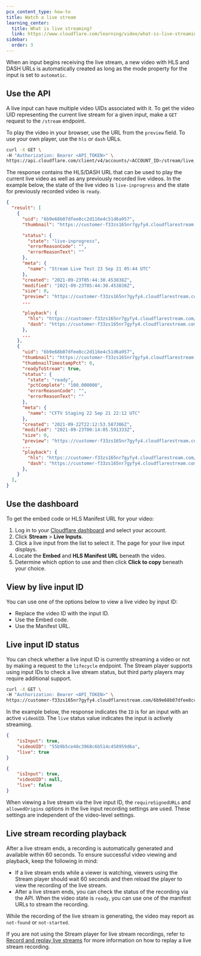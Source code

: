 ```yaml
---
pcx_content_type: how-to
title: Watch a live stream
learning_center:
  title: What is live streaming?
  link: https://www.cloudflare.com/learning/video/what-is-live-streaming/
sidebar:
  order: 3
---
```



When an input begins receiving the live stream, a new video with HLS and DASH URLs is automatically created as long as the mode property for the input is set to `automatic`.

<Render file="chromecast_limitations" />

## Use the API

A live input can have multiple video UIDs associated with it. To get the video UID representing the current live stream for a given input, make a `GET` request to the `/stream` endpoint.

To play the video in your browser, use the URL from the `preview` field. To use your own player, use the `hls` or `dash` URLs.

```bash title="Request"
curl -X GET \
-H "Authorization: Bearer <API_TOKEN>" \
https://api.cloudflare.com/client/v4/accounts/<ACCOUNT_ID>/stream/live_inputs/<LIVE_INPUT_UID>/videos
```

The response contains the HLS/DASH URL that can be used to play the current live video as well as any previously recorded live videos. In the example below, the state of the live video is `live-inprogress` and the state for previously recorded video is `ready`.

```json title="Response" {4,7,21,28,32,46}
{
  "result": [
    {
      "uid": "6b9e68b07dfee8cc2d116e4c51d6a957",
      "thumbnail": "https://customer-f33zs165nr7gyfy4.cloudflarestream.com/6b9e68b07dfee8cc2d116e4c51d6a957/thumbnails/thumbnail.jpg",

      "status": {
        "state": "live-inprogress",
        "errorReasonCode": "",
        "errorReasonText": ""
      },
      "meta": {
        "name": "Stream Live Test 23 Sep 21 05:44 UTC"
      },
      "created": "2021-09-23T05:44:30.453838Z",
      "modified": "2021-09-23T05:44:30.453838Z",
      "size": 0,
      "preview": "https://customer-f33zs165nr7gyfy4.cloudflarestream.com/6b9e68b07dfee8cc2d116e4c51d6a957/watch",
      ...

      "playback": {
        "hls": "https://customer-f33zs165nr7gyfy4.cloudflarestream.com/6b9e68b07dfee8cc2d116e4c51d6a957/manifest/video.m3u8",
        "dash": "https://customer-f33zs165nr7gyfy4.cloudflarestream.com/6b9e68b07dfee8cc2d116e4c51d6a957/manifest/video.mpd"
      },
      ...
    },
    {
      "uid": "6b9e68b07dfee8cc2d116e4c51d6a957",
      "thumbnail": "https://customer-f33zs165nr7gyfy4.cloudflarestream.com/6b9e68b07dfee8cc2d116e4c51d6a957/thumbnails/thumbnail.jpg",
      "thumbnailTimestampPct": 0,
      "readyToStream": true,
      "status": {
        "state": "ready",
        "pctComplete": "100.000000",
        "errorReasonCode": "",
        "errorReasonText": ""
      },
      "meta": {
        "name": "CFTV Staging 22 Sep 21 22:12 UTC"
      },
      "created": "2021-09-22T22:12:53.587306Z",
      "modified": "2021-09-23T00:14:05.591333Z",
      "size": 0,
      "preview": "https://customer-f33zs165nr7gyfy4.cloudflarestream.com/6b9e68b07dfee8cc2d116e4c51d6a957/watch",
      ...
      "playback": {
        "hls": "https://customer-f33zs165nr7gyfy4.cloudflarestream.com/6b9e68b07dfee8cc2d116e4c51d6a957/manifest/video.m3u8",
        "dash": "https://customer-f33zs165nr7gyfy4.cloudflarestream.com/6b9e68b07dfee8cc2d116e4c51d6a957/manifest/video.mpd"
      },
    }
  ],
}
```

## Use the dashboard

To get the embed code or HLS Manifest URL for your video:

1. Log in to your [Cloudflare dashboard](https://dash.cloudflare.com) and select your account.
2. Click **Stream** > **Live Inputs**.
3. Click a live input from the list to select it. The page for your live input displays.
4. Locate the **Embed** and **HLS Manifest URL** beneath the video.
5. Determine which option to use and then click **Click to copy** beneath your choice.

## View by live input ID

You can use one of the options below to view a live video by input ID:

* Replace the video ID with the input ID.
* Use the Embed code.
* Use the Manifest URL.

## Live input ID status

You can check whether a live input ID is currently streaming a video or not by making a request to the `lifecycle` endpoint. The Stream player supports using input IDs to check a live stream status, but third party players may require additional support.

```bash
curl -X GET \
-H "Authorization: Bearer <API_TOKEN>" \
https://customer-f33zs165nr7gyfy4.cloudflarestream.com/6b9e68b07dfee8cc2d116e4c51d6a957/lifecycle
```

In the example below, the response indicates the `ID` is for an input with an active `videoUID`. The `live` status value indicates the input is actively streaming.

```json
{
    "isInput": true,
    "videoUID": "55b9b5ce48c3968c6b514c458959d6a",
    "live": true
}
```

```json
{
    "isInput": true,
    "videoUID": null,
    "live": false
}
```

When viewing a live stream via the live input ID, the `requireSignedURLs` and `allowedOrigins` options in the live input recording settings are used. These settings are independent of the video-level settings.

## Live stream recording playback

After a live stream ends, a recording is automatically generated and available within 60 seconds. To ensure successful video viewing and playback, keep the following in mind:

* If a live stream ends while a viewer is watching, viewers using the Stream player should wait 60 seconds and then reload the player to view the recording of the live stream.
* After a live stream ends, you can check the status of the recording via the API. When the video state is `ready`, you can use one of the manifest URLs to stream the recording.

While the recording of the live stream is generating, the video may report as `not-found` or `not-started`.

If you are not using the Stream player for live stream recordings, refer to [Record and replay live streams](/stream/stream-live/replay-recordings/) for more information on how to replay a live stream recording.

